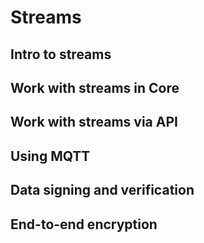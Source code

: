 
# Streams

<ScrollableAnchor id="intro-to-streams"><div>

## Intro to streams

</div></ScrollableAnchor>

<ScrollableAnchor id="work-with-streams-in-core"><div>

## Work with streams in Core

</div></ScrollableAnchor>

<ScrollableAnchor id="work-with-streams-via-api"><div>

## Work with streams via API

</div></ScrollableAnchor>

<ScrollableAnchor id="using-mqtt"><div>

## Using MQTT

</div></ScrollableAnchor>

<ScrollableAnchor id="data-signing-and-verification"><div>

## Data signing and verification

</div></ScrollableAnchor>

<ScrollableAnchor id="end-to-end-encryption"><div>

## End-to-end encryption

</div></ScrollableAnchor>
